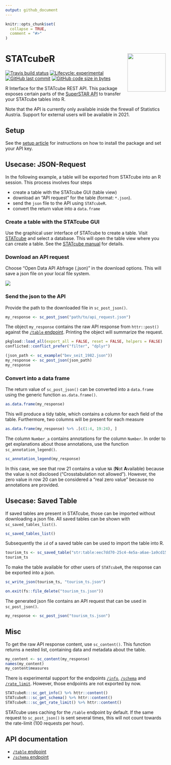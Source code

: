 ```yaml
---
output: github_document
---
```


```r
knitr::opts_chunk$set(
  collapse = TRUE,
  comment = "#>"
)
```

# STATcubeR <img src="man/figures/logo.png" align="right" alt="" width="120" />

<!-- badges: start -->
[![Travis build status](https://travis-ci.com/statistikat/STATcubeR.svg?branch=master)](https://travis-ci.com/statistikat/STATcubeR)
[![Lifecycle: experimental](https://img.shields.io/badge/lifecycle-experimental-orange.svg)](https://www.tidyverse.org/lifecycle/#experimental)
[![GitHub last commit](https://img.shields.io/github/last-commit/statistikat/STATcubeR.svg?logo=github)](https://github.com/statistikat/STATcubeR/commits/master)
[![GitHub code size in bytes](https://img.shields.io/github/languages/code-size/statistikat/STATcubeR?logo=github)](https://github.com/statistikat/STATcubeR)
<!-- badges: end -->

R Interface for the STATcube REST API. This package exposes certain parts
of the [SuperSTAR API] to transfer your STATcube tables into R.

Note that the API is currently only available inside the firewall of Statistics
Austria. Support for external users will be available in 2021.

## Setup

See the [setup article] for instructions on how to install the package
and set your API key.

## Usecase: JSON-Request

In the following example, a table will be exported from STATcube into an
R session. This process involves four steps

* create a table with the STATcube GUI (table view)
* download an "API request" for the table (format: `*.json`).
* send the `json` file to the API using `STATcubeR`.
* convert the return value into a `data.frame`

### Create a table with the STATcube GUI

Use the graphical user interface of STATcube to create a table. Visit
[STATcube] and select a database. This will open the table view where you can 
create a table. See the [STATcube manual] for details.

### Download an API request

Choose "Open Data API Abfrage (.json)" in the download options. This will
save a json file on your local file system.

 <img src="man/figures/download_json.png" />

### Send the json to the API

Provide the path to the downloaded file in `sc_post_json()`.

``` r
my_response <- sc_post_json("path/to/api_request.json")
```

The object `my_response` contains the raw API response from `httr::post()`
against the [`/table` endpoint]. Printing the object will summarize the request.

```r
pkgload::load_all(export_all = FALSE, reset = FALSE, helpers = FALSE) 
conflicted::conflict_prefer("filter", "dplyr")
```

```r
(json_path <- sc_example("bev_seit_1982.json"))
my_response <- sc_post_json(json_path)
my_response
```

### Convert into a data frame

The return value of `sc_post_json()` can be converted into a `data.frame`
using the generic function `as.data.frame()`.

```r
as.data.frame(my_response)
```

This will produce a tidy table, which contains a column for each field
of the table. Furthermore, two columns will be present for each measure

```r
as.data.frame(my_response) %>% .[c(1:4, 19:24), ]
```

The column `Number_a` contains annotations for the column
`Number`. In order to get explanations about those annotations, use the
function `sc_annotation_legend()`.

```r
sc_annotation_legend(my_response)
```

In this case, we see that row 21 contains a value `NA` (**N**ot **A**vailable)
because the value is not disclosed ("Crosstabulation not allowed"). However, the
zero value in row 20 can be considered a "real zero value" because no
annotations are provided.

## Usecase: Saved Table

If saved tables are present in STATcube, those can be imported without
downloading a json file. All saved tables can be shown with
`sc_saved_tables_list()`.

```r
sc_saved_tables_list()
```

Subsequently the `id` of a saved table can be used to import the table into R.

```r
tourism_ts <- sc_saved_table("str:table:eec7dd70-25c4-4e5a-a6ae-1a9cd15d3c4c")
tourism_ts
```

To make the table available for other users of `STATcubeR`, the response can
be exported into a json.

```r
sc_write_json(tourism_ts, "tourism_ts.json")
```

```r
on.exit(fs::file_delete("tourism_ts.json"))
```

The generated json file contains an API request that can be used in
`sc_post_json()`.

```r
my_response <- sc_post_json("tourism_ts.json")
```

## Misc

To get the raw API response content, use `sc_content()`. This function returns
a nested list, containing data and metadata about the table.

```r
my_content <- sc_content(my_response)
names(my_content)
my_content$measures
```

There is experimental support for the endpoints [`/info`], [`/schema`] and
[`/rate_limit`]. However, those endpoints are not exported by now.

```r
STATcubeR:::sc_get_info() %>% httr::content()
STATcubeR:::sc_get_schema() %>% httr::content()
STATcubeR:::sc_get_rate_limit() %>% httr::content()
```

STATcube uses caching for the `/table` endpoint by default. If the same
request to `sc_post_json()` is sent several times, this will not count
towards the rate-limit (100 requests per hour).

## API documentation

* [`/table` endpoint] 
* [`/schema` endpoint]

[setup article]: https://statistikat.github.io/STATcubeR/articles/articles/Setup.html
[SuperSTAR API]: https://docs.wingarc.com.au/superstar/latest/open-data-api
[STATcube manual]: http://www.statistik.at/wcm/idc/idcplg?IdcService=GET_PDF_FILE&dDocName=105692
[`/table` endpoint]: https://docs.wingarc.com.au/superstar/latest/open-data-api/open-data-api-reference/table-endpoint
[`/schema` endpoint]: https://docs.wingarc.com.au/superstar/latest/open-data-api/open-data-api-reference/schema-endpoint
[STATcube]: http://sdbext:8081/statistik.at/ext/statcube/home
[`/info`]: https://docs.wingarc.com.au/superstar/latest/open-data-api/open-data-api-reference/info-endpoint
[`/schema`]: https://docs.wingarc.com.au/superstar/latest/open-data-api/open-data-api-reference/schema-endpoint
[`/rate_limit`]: https://docs.wingarc.com.au/superstar/latest/open-data-api/open-data-api-reference/rate-limit
